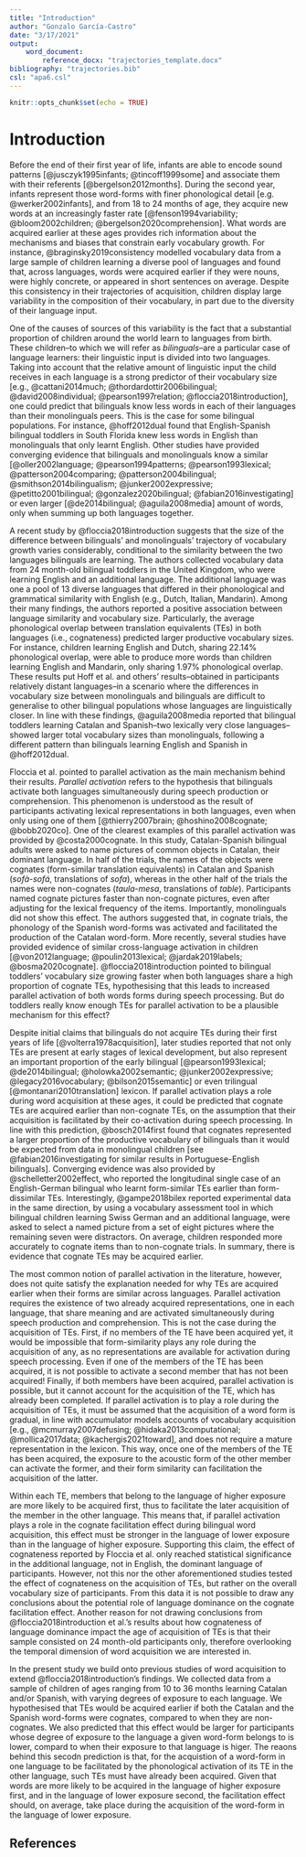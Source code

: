 ---
title: "Introduction"
author: "Gonzalo García-Castro"
date: "3/17/2021"
output:
    word_document:
        reference_docx: "trajectories_template.docx"
bibliography: "trajectories.bib"
csl: "apa6.csl"
---

```{r setup, include=FALSE}
knitr::opts_chunk$set(echo = TRUE)
```

# Introduction

Before the end of their first year of life, infants are able to encode sound patterns [@jusczyk1995infants; @tincoff1999some] and associate them with their referents [@bergelson2012months]. During the second year, infants represent those word-forms with finer phonological detail [e.g. @werker2002infants], and from 18 to 24 months of age, they acquire new words at an increasingly faster rate [@fenson1994variability; @bloom2002children; @bergelson2020comprehension]. What words are acquired earlier at these ages provides rich information about the mechanisms and biases that constrain early vocabulary growth. For instance, @braginsky2019consistency modelled vocabulary data from a large sample of children learning a diverse pool of languages and found that, across languages, words were acquired earlier if they were nouns, were highly concrete, or appeared in short sentences on average. Despite this consistency in their trajectories of acquisition, children display large variability in the composition of their vocabulary, in part due to the diversity of their language input.

One of the causes of sources of this variability is the fact that a substantial proportion of children around the world learn to languages from birth. These children--to which we will refer as *bilinguals*--are a particular case of language learners: their linguistic input is divided into two languages. Taking into account that the relative amount of linguistic input the child receives in each language is a strong predictor of their vocabulary size [e.g., @cattani2014much; @thordardottir2006bilingual; @david2008individual; @pearson1997relation; @floccia2018introduction], one could predict that bilinguals know less words in each of their languages than their monolinguals peers. This is the case for some bilingual populations. For instance, @hoff2012dual found that English-Spanish bilingual toddlers in South Florida knew less words in English than monolinguals that only learnt English. Other studies have provided converging evidence that bilinguals and monolinguals know a similar [@oller2002language; @pearson1994patterns; @pearson1993lexical; @patterson2004comparing; @patterson2004bilingual; @smithson2014bilingualism; @junker2002expressive; @petitto2001bilingual; @gonzalez2020bilingual; @fabian2016investigating] or even larger [@de2014bilingual; @aguila2008media] amount of words, only when summing up both languages together.

A recent study by @floccia2018introduction suggests that the size of the difference between bilinguals' and monolinguals' trajectory of vocabulary growth varies considerably, conditional to the similarity between the two languages bilinguals are learning. The authors collected vocabulary data from 24 month-old bilingual toddlers in the United Kingdom, who were learning English and an additional language. The additional language was one a pool of 13 diverse languages that differed in their phonological and grammatical similarity with English (e.g., Dutch, Italian, Mandarin). Among their many findings, the authors reported a positive association between language similarity and vocabulary size. Particularly, the average phonological overlap between translation equivalents (TEs) in both languages (i.e., cognateness) predicted larger productive vocabulary sizes. For instance, children learning English and Dutch, sharing 22.14% phonological overlap, were able to produce more words than children learning English and Mandarin, only sharing 1.97% phonological overlap. These results put Hoff et al. and others' results--obtained in participants relatively distant languages--in a scenario where the differences in vocabulary size between monolinguals and bilinguals are difficult to generalise to other bilingual populations whose languages are linguistically closer. In line with these findings, @aguila2008media reported that bilingual toddlers learning Catalan and Spanish--two lexically very close languages--showed larger total vocabulary sizes than monolinguals, following a different pattern than bilinguals learning English and Spanish in @hoff2012dual.

Floccia et al. pointed to parallel activation as the main mechanism behind their results. *Parallel activation* refers to the hypothesis that bilinguals activate both languages simultaneously during speech production or comprehension. This phenomenon is understood as the result of participants activating lexical representations in both languages, even when only using one of them [@thierry2007brain; @hoshino2008cognate; @bobb2020co]. One of the clearest examples of this parallel activation was provided by @costa2000cognate. In this study, Catalan-Spanish bilingual adults were asked to name pictures of common objects in Catalan, their dominant language. In half of the trials, the names of the objects were cognates (form-similar translation equivalents) in Catalan and Spanish (*sofà*-*sofá*, translations of *sofa*), whereas in the other half of the trials the names were non-cognates (*taula*-*mesa*, translations of *table*). Participants named cognate pictures faster than non-cognate pictures, even after adjusting for the lexical frequency of the items. Importantly, monolinguals did not show this effect. The authors suggested that, in cognate trials, the phonology of the Spanish word-forms was activated and facilitated the production of the Catalan word-form. More recently, several studies have provided evidence of similar cross-language activation in children [@von2012language; @poulin2013lexical; @jardak2019labels; @bosma2020cognate]. @floccia2018introduction pointed to bilingual toddlers' vocabulary size growing faster when both languages share a high proportion of cognate TEs, hypothesising that this leads to increased parallel activation of both words forms during speech processing. But do toddlers really know enough TEs for parallel activation to be a plausible mechanism for this effect?

Despite initial claims that bilinguals do not acquire TEs during their first years of life [@volterra1978acquisition], later studies reported that not only TEs are present at early stages of lexical development, but also represent an important proportion of the early bilingual [@pearson1993lexical; @de2014bilingual; @holowka2002semantic; @junker2002expressive; @legacy2016vocabulary; @bilson2015semantic] or even trilingual [@montanari2010translation] lexicon. If parallel activation plays a role during word acquisition at these ages, it could be predicted that cognate TEs are acquired earlier than non-cognate TEs, on the assumption that their acquisition is facilitated by their co-activation during speech processing. In line with this prediction, @bosch2014first found that cognates represented a larger proportion of the productive vocabulary of bilinguals than it would be expected from data in monolingual children [see @fabian2016investigating for similar results in Portuguese-English bilinguals]. Converging evidence was also provided by @schelletter2002effect, who reported the longitudinal single case of an English-German bilingual who learnt form-similar TEs earlier than form-dissimilar TEs. Interestingly, @gampe2018bilex reported experimental data in the same direction, by using a vocabulary assessment tool in which bilingual children learning Swiss German and an additional language, were asked to select a named picture from a set of eight pictures where the remaining seven were distractors. On average, children responded more accurately to cognate items than to non-cognate trials. In summary, there is evidence that cognate TEs may be acquired earlier.

The most common notion of parallel activation in the literature, however, does not quite satisfy the explanation needed for why TEs are acquired earlier when their forms are similar across languages. Parallel activation requires the existence of two already acquired representations, one in each language, that share meaning and are activated simultaneously during speech production and comprehension. This is not the case during the acquisition of TEs. First, if no members of the TE have been acquired yet, it would be impossible that form-similarity plays any role during the acquisition of any, as no representations are available for activation during speech processing. Even if one of the members of the TE has been acquired, it is not possible to activate a second member that has not been acquired! Finally, if both members have been acquired, parallel activation is possible, but it cannot account for the acquisition of the TE, which has already been completed. If parallel activation is to play a role during the acquisition of TEs, it must be assumed that the acquisition of a word form is gradual, in line with accumulator models accounts of vocabulary acquisition [e.g., @mcmurray2007defusing; @hidaka2013computational; @mollica2017data; @kachergis2021toward], and does not require a mature representation in the lexicon. This way, once one of the members of the TE has been acquired, the exposure to the acoustic form of the other member can activate the former, and their form similarity can facilitation the acquisition of the latter.

Within each TE, members that belong to the language of higher exposure are more likely to be acquired first, thus to facilitate the later acquisition of the member in the other language. This means that, if parallel activation plays a role in the cognate facilitation effect during bilingual word acquisition, this effect must be stronger in the language of lower exposure than in the language of higher exposure. Supporting this claim, the effect of cognateness reported by Floccia et al. only reached statistical significance in the additional language, not in English, the dominant language of participants. However, not this nor the other aforementioned studies tested  the effect of cognateness on the acquisition of TEs, but rather on the overall vocabulary size of participants. From this data it is not possible to draw any conclusions about the potential role of language dominance on the cognate facilitation effect. Another reason for not drawing conclusions from @floccia2018introduction et al.'s results about how cognateness of language dominance impact the age of acquisition of TEs is that their sample consisted on 24 month-old participants only, therefore overlooking the temporal dimension of word acquisition we are interested in.

In the present study we build onto previous studies of word acquisition to extend @floccia2018introduction's findings. We collected data from a sample of children of ages ranging from 10 to 36 months learning Catalan and/or Spanish, with varying degrees of exposure to each language. We hypothesised that TEs would be acquired earlier if both the Catalan and the Spanish word-forms were cognates, compared to when they are non-cognates. We also predicted that this effect would be larger for participants whose degree of exposure to the language a given word-form belongs to is lower, compard to when their exposure to that language is higer. The reaons behind this secodn prediction is that, for the acquistion of a word-form in one language to be facilitated by the phonological activation of its TE  in the other language, such TEs must have already been acquired. Given that words are more likely to be acquired in the language of higher exposure first, and in the language of lower exposure second, the facilitation effect should, on average, take place during the acquisition of the word-form in the language of lower exposure.

## References




